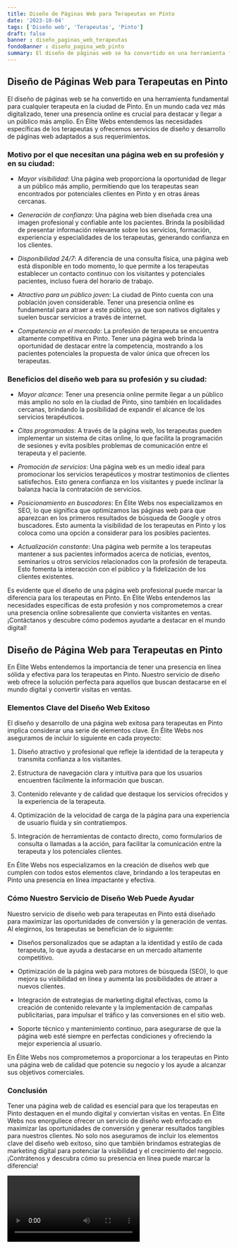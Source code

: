 ```yaml
---
title: Diseño de Páginas Web para Terapeutas en Pinto
date: '2023-10-04'
tags: ['Diseño web', 'Terapeutas', 'Pinto']
draft: false
banner : diseño_paginas_web_terapeutas
fondoBanner : diseño_pagina_web_pinto
summary: El diseño de páginas web se ha convertido en una herramienta fundamental para cualquier terapeuta en la ciudad de Pinto. En un mundo cada vez más digitalizado, tener una presencia online es crucial para destacar y llegar a un público más amplio. En Élite Webs entendemos las necesidades específicas de los terapeutas y ofrecemos servicios de diseño y desarrollo de páginas web adaptados a sus requerimientos. 
---
```


## Diseño de Páginas Web para Terapeutas en Pinto

El diseño de páginas web se ha convertido en una herramienta fundamental para cualquier terapeuta en la ciudad de Pinto. En un mundo cada vez más digitalizado, tener una presencia online es crucial para destacar y llegar a un público más amplio. En Élite Webs entendemos las necesidades específicas de los terapeutas y ofrecemos servicios de diseño y desarrollo de páginas web adaptados a sus requerimientos. 

### Motivo por el que necesitan una página web en su profesión y en su ciudad:

- *Mayor visibilidad*: Una página web proporciona la oportunidad de llegar a un público más amplio, permitiendo que los terapeutas sean encontrados por potenciales clientes en Pinto y en otras áreas cercanas.

- *Generación de confianza*: Una página web bien diseñada crea una imagen profesional y confiable ante los pacientes. Brinda la posibilidad de presentar información relevante sobre los servicios, formación, experiencia y especialidades de los terapeutas, generando confianza en los clientes.

- *Disponibilidad 24/7*: A diferencia de una consulta física, una página web está disponible en todo momento, lo que permite a los terapeutas establecer un contacto continuo con los visitantes y potenciales pacientes, incluso fuera del horario de trabajo.

- *Atractivo para un público joven*: La ciudad de Pinto cuenta con una población joven considerable. Tener una presencia online es fundamental para atraer a este público, ya que son nativos digitales y suelen buscar servicios a través de internet.

- *Competencia en el mercado*: La profesión de terapeuta se encuentra altamente competitiva en Pinto. Tener una página web brinda la oportunidad de destacar entre la competencia, mostrando a los pacientes potenciales la propuesta de valor única que ofrecen los terapeutas.

### Beneficios del diseño web para su profesión y su ciudad:

- *Mayor alcance*: Tener una presencia online permite llegar a un público más amplio no solo en la ciudad de Pinto, sino también en localidades cercanas, brindando la posibilidad de expandir el alcance de los servicios terapéuticos.

- *Citas programadas*: A través de la página web, los terapeutas pueden implementar un sistema de citas online, lo que facilita la programación de sesiones y evita posibles problemas de comunicación entre el terapeuta y el paciente.

- *Promoción de servicios*: Una página web es un medio ideal para promocionar los servicios terapéuticos y mostrar testimonios de clientes satisfechos. Esto genera confianza en los visitantes y puede inclinar la balanza hacia la contratación de servicios.

- *Posicionamiento en buscadores*: En Élite Webs nos especializamos en SEO, lo que significa que optimizamos las páginas web para que aparezcan en los primeros resultados de búsqueda de Google y otros buscadores. Esto aumenta la visibilidad de los terapeutas en Pinto y los coloca como una opción a considerar para los posibles pacientes.

- *Actualización constante*: Una página web permite a los terapeutas mantener a sus pacientes informados acerca de noticias, eventos, seminarios u otros servicios relacionados con la profesión de terapeuta. Esto fomenta la interacción con el público y la fidelización de los clientes existentes.

Es evidente que el diseño de una página web profesional puede marcar la diferencia para los terapeutas en Pinto. En Élite Webs entendemos las necesidades específicas de esta profesión y nos comprometemos a crear una presencia online sobresaliente que convierta visitantes en ventas. ¡Contáctanos y descubre cómo podemos ayudarte a destacar en el mundo digital!

<GifSeo />

<Cta />

## Diseño de Página Web para Terapeutas en Pinto

En Élite Webs entendemos la importancia de tener una presencia en línea sólida y efectiva para los terapeutas en Pinto. Nuestro servicio de diseño web ofrece la solución perfecta para aquellos que buscan destacarse en el mundo digital y convertir visitas en ventas. 

### Elementos Clave del Diseño Web Exitoso

El diseño y desarrollo de una página web exitosa para terapeutas en Pinto implica considerar una serie de elementos clave. En Élite Webs nos aseguramos de incluir lo siguiente en cada proyecto:

1. Diseño atractivo y profesional que refleje la identidad de la terapeuta y transmita confianza a los visitantes.

2. Estructura de navegación clara y intuitiva para que los usuarios encuentren fácilmente la información que buscan.

3. Contenido relevante y de calidad que destaque los servicios ofrecidos y la experiencia de la terapeuta.

4. Optimización de la velocidad de carga de la página para una experiencia de usuario fluida y sin contratiempos.

5. Integración de herramientas de contacto directo, como formularios de consulta o llamadas a la acción, para facilitar la comunicación entre la terapeuta y los potenciales clientes.

En Élite Webs nos especializamos en la creación de diseños web que cumplen con todos estos elementos clave, brindando a los terapeutas en Pinto una presencia en línea impactante y efectiva.

### Cómo Nuestro Servicio de Diseño Web Puede Ayudar

Nuestro servicio de diseño web para terapeutas en Pinto está diseñado para maximizar las oportunidades de conversión y la generación de ventas. Al elegirnos, los terapeutas se benefician de lo siguiente:

- Diseños personalizados que se adaptan a la identidad y estilo de cada terapeuta, lo que ayuda a destacarse en un mercado altamente competitivo.

- Optimización de la página web para motores de búsqueda (SEO), lo que mejora su visibilidad en línea y aumenta las posibilidades de atraer a nuevos clientes.

- Integración de estrategias de marketing digital efectivas, como la creación de contenido relevante y la implementación de campañas publicitarias, para impulsar el tráfico y las conversiones en el sitio web.

- Soporte técnico y mantenimiento continuo, para asegurarse de que la página web esté siempre en perfectas condiciones y ofreciendo la mejor experiencia al usuario.

En Élite Webs nos comprometemos a proporcionar a los terapeutas en Pinto una página web de calidad que potencie su negocio y los ayude a alcanzar sus objetivos comerciales.

### Conclusión

Tener una página web de calidad es esencial para que los terapeutas en Pinto destaquen en el mundo digital y conviertan visitas en ventas. En Élite Webs nos enorgullece ofrecer un servicio de diseño web enfocado en maximizar las oportunidades de conversión y generar resultados tangibles para nuestros clientes. No solo nos aseguramos de incluir los elementos clave del diseño web exitoso, sino que también brindamos estrategias de marketing digital para potenciar la visibilidad y el crecimiento del negocio. ¡Contrátenos y descubra cómo su presencia en línea puede marcar la diferencia!

<Video />

<CtaBot job='Terapeutas' city='Pinto'/>

<Gmaps query='Pinto+españa+maps' />